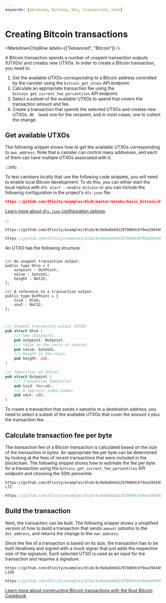 ```yaml
---
keywords: [advanced, bitcoin, btc, transaction, utxo]
---
```



# Creating Bitcoin transactions

<MarkdownChipRow labels={["Advanced", "Bitcoin"]} />

A Bitcoin transaction spends a number of unspent transaction outputs (UTXOs) and
creates new UTXOs. In order to create a Bitcoin transaction, you need to:

1. Get the available UTXOs corresponding to a Bitcoin address controlled by the canister using the `bitcoin_get_utxos` API endpoint.
2. Calculate an appropriate transaction fee using the `bitcoin_get_current_fee_percentiles` API endpoint.
3. Select a subset of the available UTXOs to spend that covers the transaction amount and fee.
4. Create a transaction that spends the selected UTXOs and creates new UTXOs. At
   least one for the recipient, and in most cases, one to collect the change.

## Get available UTXOs

The following snippet shows how to get the available UTXOs corresponding to `own_address`. Note that a canister can control many addresses, and each of them can have multiple UTXOs associated with it.

:::info

To test canisters locally that use the following code snippets, you will need to enable local Bitcoin development. To do this, you can either start the local replica with `dfx start --enable-bitcoin` or you can include the following configuration in the project's `dfx.json` file:

```json reference
https://github.com/dfinity/examples/blob/master/motoko/basic_bitcoin/dfx.json#L9-L16
```

[Learn more about `dfx.json` configuration options](https://internetcomputer.org/docs/building-apps/developer-tools/dfx-json-reference).

:::

<Tabs groupId="language">
<TabItem value="motoko" label="Motoko" default>

```motoko no-repl reference
https://github.com/dfinity/examples/blob/6c9e0a6b6d12978869cbf9ea2943452518909728/motoko/basic_bitcoin/src/basic_bitcoin/src/BitcoinWallet.mo#L49
```

</TabItem>
<TabItem value="rust" label="Rust">

```rust reference
https://github.com/dfinity/examples/blob/6c9e0a6b6d12978869cbf9ea2943452518909728/rust/basic_bitcoin/src/basic_bitcoin/src/bitcoin_wallet.rs#L25-L28
```

</TabItem>
</Tabs>

An UTXO has the following structure:

<Tabs groupId="language">
<TabItem value="motoko" label="Motoko" default>

```motoko no-repl

/// An unspent transaction output.
public type Utxo = {
    outpoint : OutPoint;
    value : Satoshi;
    height : Nat32;
};

/// A reference to a transaction output.
public type OutPoint = {
    txid : Blob;
    vout : Nat32;
};


```

</TabItem>
<TabItem value="rust" label="Rust">

```rust

/// Unspent transaction output (UTXO).
pub struct Utxo {
    /// See [Outpoint].
    pub outpoint: Outpoint,
    /// Value in the units of satoshi.
    pub value: Satoshi,
    /// Height in the chain.
    pub height: u32,
}

/// Identifier of [Utxo].
pub struct Outpoint {
    /// Transaction Identifier.
    pub txid: Vec<u8>,
    /// A implicit index number.
    pub vout: u32,
}

```

</TabItem>
</Tabs>

To create a transaction that sends `X` satoshis to a destination address, you need to select a subset of the available UTXOs that cover the amount `X` plus the transaction fee.

## Calculate transaction fee per byte

The transaction fee of a Bitcoin transaction is calculated based on the size of the transaction in bytes. An appropriate fee per byte can be determined by looking at the fees of recent transactions that were included in the blockchain.
The following snippet shows how to estimate the fee per byte for a transaction using the `bitcoin_get_current_fee_percentiles` API endpoint and choosing the 50th percentile.

<Tabs groupId="language">
<TabItem value="motoko" label="Motoko" default>

```motoko no-repl reference
https://github.com/dfinity/examples/blob/6c9e0a6b6d12978869cbf9ea2943452518909728/motoko/basic_bitcoin/src/basic_bitcoin/src/BitcoinWallet.mo#L61-L72

```

</TabItem>
<TabItem value="rust" label="Rust">

```rust reference
https://github.com/dfinity/examples/blob/6c9e0a6b6d12978869cbf9ea2943452518909728/rust/basic_bitcoin/src/basic_bitcoin/src/bitcoin_wallet.rs#L47-L58
```

</TabItem>
</Tabs>

## Build the transaction

Next, the transaction can be built. The following snippet shows a simplified version of how to build a transaction that sends `amount` satoshis to the `dst_address`, and returns the change to the `own_address`.

Since the fee of a transaction is based on its size, the transaction has to be built iteratively and signed with a mock signer that just adds the respective size of the signature. Each selected UTXO is used as an input for the transaction and requires a signature.

<Tabs groupId="language">
<TabItem value="motoko" label="Motoko" default>

```motoko no-repl reference
https://github.com/dfinity/examples/blob/6c9e0a6b6d12978869cbf9ea2943452518909728/motoko/basic_bitcoin/src/basic_bitcoin/src/BitcoinWallet.mo#L107-L150
```

</TabItem>
<TabItem value="rust" label="Rust">

```rust reference
https://github.com/dfinity/examples/blob/6c9e0a6b6d12978869cbf9ea2943452518909728/rust/basic_bitcoin/src/basic_bitcoin/src/bitcoin_wallet.rs#L116-L160
```

[Learn more about constructing Bitcoin transactions with the Rust Bitcoin Cookbook](https://rust-bitcoin.org/book/intro.html).


</TabItem>
</Tabs>

